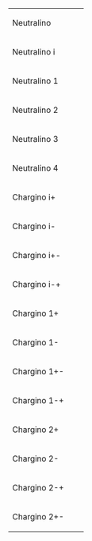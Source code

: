 {| border=0
|- style="height: 2em;"
| Neutralino || {{SubatomicParticle|Neutralino}} || {{SubatomicParticle|link=yes|Neutralino}}
|- style="height: 2em;"
| Neutralino i || {{SubatomicParticle|Neutralino i}} || {{SubatomicParticle|link=yes|Neutralino i}}
|- style="height: 2em;"
| Neutralino 1 || {{SubatomicParticle|Neutralino 1}} || {{SubatomicParticle|link=yes|Neutralino 1}}
|- style="height: 2em;"
| Neutralino 2 || {{SubatomicParticle|Neutralino 2}} || {{SubatomicParticle|link=yes|Neutralino 2}}
|- style="height: 2em;"
| Neutralino 3 || {{SubatomicParticle|Neutralino 3}} || {{SubatomicParticle|link=yes|Neutralino 3}}
|- style="height: 2em;"
| Neutralino 4 || {{SubatomicParticle|Neutralino 4}} || {{SubatomicParticle|link=yes|Neutralino 4}}
|- style="height: 2em;"
| Chargino i+ || {{SubatomicParticle|Chargino i+}} || {{SubatomicParticle|link=yes|Chargino i+}}
|- style="height: 2em;"
| Chargino i- || {{SubatomicParticle|Chargino i-}} || {{SubatomicParticle|link=yes|Chargino i-}}
|- style="height: 2em;"
| Chargino i+- || {{SubatomicParticle|Chargino i+-}} || {{SubatomicParticle|link=yes|Chargino i+-}}
|- style="height: 2em;"
| Chargino i-+ || {{SubatomicParticle|Chargino i-+}} || {{SubatomicParticle|link=yes|Chargino i-+}}
|- style="height: 2em;"
| Chargino 1+ || {{SubatomicParticle|Chargino 1+}} || {{SubatomicParticle|link=yes|Chargino 1+}}
|- style="height: 2em;"
| Chargino 1- || {{SubatomicParticle|Chargino 1-}} || {{SubatomicParticle|link=yes|Chargino 1-}}
|- style="height: 2em;"
| Chargino 1+- || {{SubatomicParticle|Chargino 1+-}} || {{SubatomicParticle|link=yes|Chargino 1+-}}
|- style="height: 2em;"
| Chargino 1-+ || {{SubatomicParticle|Chargino 1-+}} || {{SubatomicParticle|link=yes|Chargino 1-+}}
|- style="height: 2em;"
| Chargino 2+ || {{SubatomicParticle|Chargino 2+}} || {{SubatomicParticle|link=yes|Chargino 2+}}
|- style="height: 2em;"
| Chargino 2- || {{SubatomicParticle|Chargino 2-}} || {{SubatomicParticle|link=yes|Chargino 2-}}
|- style="height: 2em;"
| Chargino 2-+ || {{SubatomicParticle|Chargino 2-+}} || {{SubatomicParticle|link=yes|Chargino 2-+}}
|- style="height: 2em;"
| Chargino 2+- || {{SubatomicParticle|Chargino 2+-}} || {{SubatomicParticle|link=yes|Chargino 2+-}}
|}